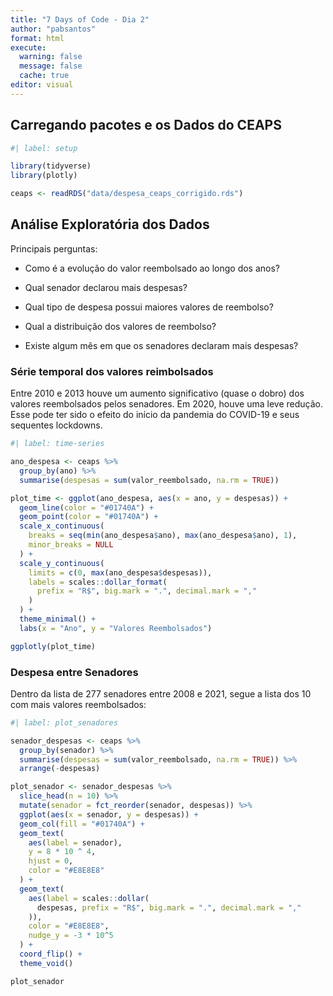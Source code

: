 ```yaml
---
title: "7 Days of Code - Dia 2"
author: "pabsantos"
format: html
execute: 
  warning: false
  message: false
  cache: true
editor: visual
---
```


## Carregando pacotes e os Dados do CEAPS

```r
#| label: setup

library(tidyverse)
library(plotly)

ceaps <- readRDS("data/despesa_ceaps_corrigido.rds")
```

## Análise Exploratória dos Dados

Principais perguntas:

-   Como é a evolução do valor reembolsado ao longo dos anos?

-   Qual senador declarou mais despesas?

-   Qual tipo de despesa possui maiores valores de reembolso?

-   Qual a distribuição dos valores de reembolso?

-   Existe algum mês em que os senadores declaram mais despesas?

### Série temporal dos valores reimbolsados

Entre 2010 e 2013 houve um aumento significativo (quase o dobro) dos valores reembolsados pelos senadores. Em 2020, houve uma leve redução. Esse pode ter sido o efeito do início da pandemia do COVID-19 e seus sequentes lockdowns.

```r
#| label: time-series

ano_despesa <- ceaps %>% 
  group_by(ano) %>% 
  summarise(despesas = sum(valor_reembolsado, na.rm = TRUE))

plot_time <- ggplot(ano_despesa, aes(x = ano, y = despesas)) +
  geom_line(color = "#01740A") +
  geom_point(color = "#01740A") +
  scale_x_continuous(
    breaks = seq(min(ano_despesa$ano), max(ano_despesa$ano), 1),
    minor_breaks = NULL
  ) +
  scale_y_continuous(
    limits = c(0, max(ano_despesa$despesas)),
    labels = scales::dollar_format(
      prefix = "R$", big.mark = ".", decimal.mark = ","
    )
  ) +
  theme_minimal() +
  labs(x = "Ano", y = "Valores Reembolsados")

ggplotly(plot_time)
```

### Despesa entre Senadores

Dentro da lista de 277 senadores entre 2008 e 2021, segue a lista dos 10 com mais valores reembolsados:

```r
#| label: plot_senadores

senador_despesas <- ceaps %>% 
  group_by(senador) %>% 
  summarise(despesas = sum(valor_reembolsado, na.rm = TRUE)) %>% 
  arrange(-despesas)

plot_senador <- senador_despesas %>% 
  slice_head(n = 10) %>% 
  mutate(senador = fct_reorder(senador, despesas)) %>% 
  ggplot(aes(x = senador, y = despesas)) +
  geom_col(fill = "#01740A") +
  geom_text(
    aes(label = senador),
    y = 8 * 10 ^ 4,
    hjust = 0,
    color = "#E8E8E8"
  ) +
  geom_text(
    aes(label = scales::dollar(
      despesas, prefix = "R$", big.mark = ".", decimal.mark = ","
    )),
    color = "#E8E8E8",
    nudge_y = -3 * 10^5
  ) +
  coord_flip() +
  theme_void()

plot_senador
```
